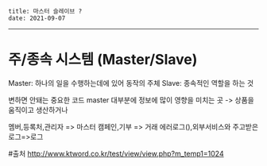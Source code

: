 ```
title: 마스터 슬레이브 ? 
date: 2021-09-07
```
---
#  주/종속 시스템 (Master/Slave)
Master: 하나의 일을 수행하는데에 있어 동작의 주체
Slave: 종속적인 역할을 하는 것


변하면 안돼는 중요한 코드 master
대부분에 정보에 많이 영향을 미치는 곳 -> 상품을 움직이고 생산하거나 


멤버,등록처,관리자 => 마스터
캠페인,기부 => 거래 
에러로그(),외부서비스와 주고받은 로그=>로그


#출처
http://www.ktword.co.kr/test/view/view.php?m_temp1=1024